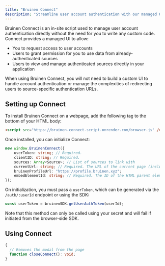 ```yaml
---
title: "Bruinen Connect"
description: "Streamline user account authentication with our managed UI."
---
```


Bruinen Connect is an in-site script used to manage user account authentication directly without the need for you to write any custom code.
Connect provides a managed UI to allow:

- You to request access to user accounts
- Users to grant permission for you to use data from already-authenticated sources
- Users to view and manage authenticated sources directly in your application

When using Bruinen Connect, you will not need to build a custom UI to handle account authentication or manage the complexities of redirecting users to source-specific authentication URLs.

## Setting up Connect

To install Bruinen Connect on a webpage, add the following tag to the bottom of your HTML body:

```html
<script src="https://bruinen-connect-script.onrender.com/browser.js" />
```

Once installed, you can initialize Connect:

```typescript
new window.BruinenConnect({
    userToken: string; // Required.
    clientID: string; // Required.
    sources: Array<Source>; // List of sources to link with
    currentUrl: string; // Required. The URL of the current page (including path)
    bruinenProfileUrl: "https://profile.bruinen.xyz";
    embedElementId: string; // Required. The ID of the HTML parent element for the Bruinen Connect iFrame.
});
```

On initialization, you must pass a `userToken`, which can be generated via the `/auth/:userId` endpoint or using the SDK:

```typescript
const userToken = bruinenSDK.getUserAuthToken(userId);
```

Note that this method can only be called using your secret and will fail if initiated from the browser-side SDK.

## Using Connect

```typescript
{
  // Removes the modal from the page
  function closeConnect(): void;
}
```
